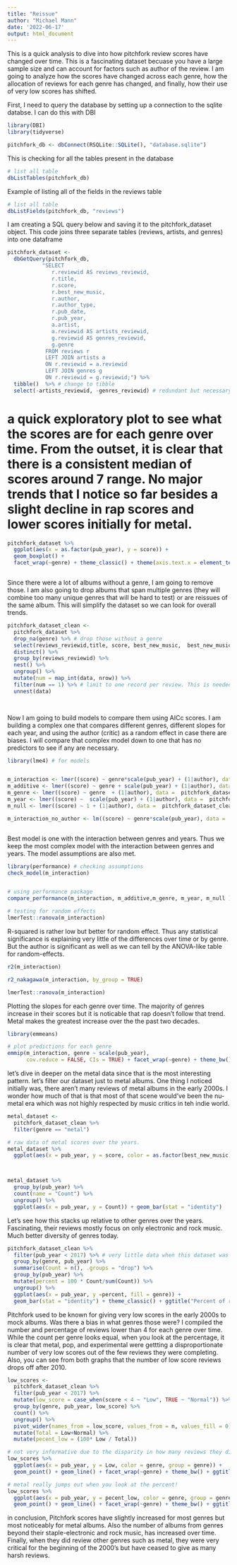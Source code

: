 ```yaml
---
title: "Reissue"
author: "Michael Mann"
date: '2022-06-17'
output: html_document
---
```


This is a quick analysis to dive into how pitchfork review scores have changed over time. This is a fascinating dataset becuase you have a large sample size and can account for factors such as author of the review. 
I am going to analyze how the scores have changed across each genre, how the allocation of reviews for each genre has changed, and finally, how their use of very low scores has shifted. 

First, I need to query the database by setting up a connection to the sqlite databse. I can do this with DBI
```r
library(DBI)
library(tidyverse)

pitchfork_db <- dbConnect(RSQLite::SQLite(), "database.sqlite")

```

This is checking for all the tables present in the database
```r
# list all table
dbListTables(pitchfork_db)

```

Example of listing all of the fields in the reviews table
```r
# list all table
dbListFields(pitchfork_db, "reviews")

```


I am creating a SQL query below and saving it to the pitchfork_dataset object. 
This code joins three separate tables (reviews, artists, and genres) into one dataframe
```r
pitchfork_dataset <- 
  dbGetQuery(pitchfork_db,
           "SELECT 
              r.reviewid AS reviews_reviewid,
              r.title,
              r.score,
              r.best_new_music,
              r.author,
              r.author_type,
              r.pub_date,
              r.pub_year, 
              a.artist,
              a.reviewid AS artists_reviewid,
              g.reviewid AS genres_reviewid,
              g.genre
            FROM reviews r
            LEFT JOIN artists a
            ON r.reviewid = a.reviewid
            LEFT JOIN genres g
            ON r.reviewid = g.reviewid;") %>%
  tibble()  %>% # change to tibble
  select(-artists_reviewid, -genres_reviewid) # redundant but necessary not to get duplicated columns
```


# a quick exploratory plot to see what the scores are for each genre over time. From the outset, it is clear that there is a consistent median of scores around 7 range. No major trends that I notice so far besides a slight decline in rap scores and lower scores initially for metal. 
```r
pitchfork_dataset %>%
  ggplot(aes(x = as.factor(pub_year), y = score)) + 
  geom_boxplot() + 
  facet_wrap(~genre) + theme_classic() + theme(axis.text.x = element_text(angle = 90, vjust = 0.5, hjust=1)) + xlab("Year")



```

Since there were a lot of albums without a genre, I am going to remove those. I am also going to drop albums that span multiple genres (they will combine too many unique genres that will be hard to test) or are reissues of the same album. This will simplify the dataset so we can look for overall trends. 
```r


pitchfork_dataset_clean <- 
  pitchfork_dataset %>%
  drop_na(genre) %>% # drop those without a genre
  select(reviews_reviewid,title, score, best_new_music,  best_new_music, author, pub_year, artist, genre ) %>%
  distinct() %>%
  group_by(reviews_reviewid) %>%
  nest() %>%
  ungroup() %>%
  mutate(num = map_int(data, nrow)) %>%
  filter(num == 1) %>% # limit to one record per review. This is needed in cases of multiple genres. For simplicity, i will only use single genre albums
  unnest(data)

  


```


Now I am going to build models to compare them using AICc scores. I am building a complex one that compares different genres, different slopes for each year, and using the author (critic) as a random effect in case there are biases. I will compare that complex model down to one that has no predictors to see if any are necessary.  
```r

library(lme4) # for models


m_interaction <- lmer((score) ~ genre*scale(pub_year) + (1|author), data =  pitchfork_dataset_clean)
m_additive <- lmer((score) ~ genre + scale(pub_year) + (1|author), data =  pitchfork_dataset_clean)
m_genre <- lmer((score) ~ genre  + (1|author), data =  pitchfork_dataset_clean)
m_year <- lmer((score) ~  scale(pub_year) + (1|author), data =  pitchfork_dataset_clean)
m_null <- lmer((score) ~ 1 + (1|author), data =  pitchfork_dataset_clean)

m_interaction_no_author <- lm((score) ~ genre*scale(pub_year), data =  pitchfork_dataset_clean)



```

Best model is one with the interaction between genres and years. Thus we keep the most complex model with the interaction between genres and years. The model assumptions are also met. 
```r
library(performance) # checking assumptions
check_model(m_interaction)


# using performance package
compare_performance(m_interaction, m_additive,m_genre, m_year, m_null )

# testing for random effects
lmerTest::ranova(m_interaction)

```
R-squared is rather low but better for random effect. Thus any statistical significance is explaining very little of the differences over time or by genre. But the author is significant as well as we can tell by the ANOVA-like table for random-effects. 
```r

r2(m_interaction)

r2_nakagawa(m_interaction, by_group = TRUE)

lmerTest::ranova(m_interaction)
```

Plotting the slopes for each genre over time. The majority of genres increase in their scores but it is noticable that rap doesn't follow that trend. Metal makes the greatest increase over the the past two decades. 
```r
library(emmeans)

# plot predictions for each genre
emmip(m_interaction, genre ~ scale(pub_year), 
      cov.reduce = FALSE, CIs = TRUE) + facet_wrap(~genre) + theme_bw()
```

let's dive in deeper on the metal data since that is the most interesting pattern. 
let's filter our dataset just to metal albums. One thing I noticed initially was, there aren't many reviews of metal albums in the early 2000s. I wonder how much of that is that most of that scene would've been the nu-metal era which was not highly respected by music critics in teh indie world.
```r
metal_dataset <- 
  pitchfork_dataset_clean %>%
  filter(genre == "metal") 

# raw data of metal scores over the years. 
metal_dataset %>%
  ggplot(aes(x = pub_year, y = score, color = as.factor(best_new_music))) + geom_point()



metal_dataset %>%
  group_by(pub_year) %>%
  count(name = "Count") %>%
  ungroup() %>%
  ggplot(aes(x = pub_year, y = Count)) + geom_bar(stat = "identity") 

```

Let's see how this stacks up relative to other genres over the years. Fascinating, their reviews mostly focus on only electronic and rock music. Much better diversity of genres today.
```r
pitchfork_dataset_clean %>%
  filter(pub_year < 2017) %>% # very little data when this dataset was compiled then
  group_by(genre, pub_year) %>%
  summarise(Count = n(), .groups = "drop") %>%
  group_by(pub_year) %>%
  mutate(percent = 100 * Count/sum(Count)) %>%
  ungroup() %>%
  ggplot(aes(x = pub_year, y =percent, fill = genre)) + 
  geom_bar(stat = "identity") + theme_classic() + ggtitle("Percent of reviews of each genre over time")

```


Pitchfork used to be known for giving very low scores in the early 2000s to mock albums. Was there a bias in what genres those were? I compiled the number and percentage of reviews lower than 4 for each genre over time. While the count per genre looks equal, when you look at the percentage, it is clear that metal, pop, and experimental were gettting a disproportionate number of very low scores out of the few reviews they were completing. Also, you can see from both graphs that the number of low score reviews drops off after 2010. 
```r
low_scores <- 
  pitchfork_dataset_clean %>%
  filter(pub_year < 2017) %>%
  mutate(low_score = case_when(score < 4 ~ "Low", TRUE ~ "Normal")) %>%
  group_by(genre, pub_year, low_score) %>%
  count() %>%
  ungroup() %>%
  pivot_wider(names_from = low_score, values_from = n, values_fill = 0) %>%
  mutate(Total = Low+Normal) %>%
  mutate(pecent_low = (100* Low / Total)) 

# not very informative due to the disparity in how many reviews they did for each genre
low_scores %>%
  ggplot(aes(x = pub_year, y = Low, color = genre, group = genre)) + 
  geom_point() + geom_line() + facet_wrap(~genre) + theme_bw() + ggtitle("Count of reviews with scores lower than 4")

# metal really jumps out when you look at the percent!
low_scores %>%
  ggplot(aes(x = pub_year, y = pecent_low, color = genre, group = genre)) + 
  geom_point() + geom_line() + facet_wrap(~genre) + theme_bw() + ggtitle("Percent of reviews with scores lower than 4")

```

in conclusion, Pitchfork scores have slightly increased for most genres but most noticeably for metal albums. Also the number of albums from genres beyond their staple-electronic and rock music, has increased over time. Finally, when they did review other genres such as metal, they were very critical for the beginning of the 2000's but have ceased to give as many harsh reviews.
